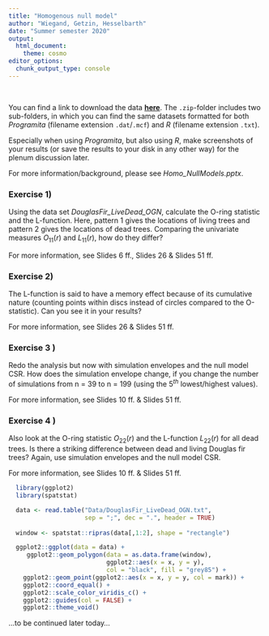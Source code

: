 ```yaml
---
title: "Homogenous null model"
author: "Wiegand, Getzin, Hesselbarth"
date: "Summer semester 2020"
output: 
  html_document:
    theme: cosmo
editor_options: 
  chunk_output_type: console
---
```


<br>

You can find a link to download the data [**here**](https://mhesselbarth.github.io/spatial_statistics_practicals/data.html). The `.zip`-folder includes two sub-folders, in which you can find the same datasets formatted for both _Programita_ (filename extension `.dat`/`.mcf`) and _R_ (filename extension `.txt`).

Especially when using _Programita_, but also using _R_, make screenshots of your results (or save the results to your disk in any other way) for the plenum discussion later.

For more information/background, please see _Homo_NullModels.pptx_.

### Exercise 1) 
Using the data set _DouglasFir_LiveDead_OGN_, calculate the O-ring statistic and the L-function. Here, pattern 1 gives the locations of living trees and pattern 2 gives the locations of dead trees. Comparing the univariate measures $O_{11}(r)$ and $L_{11}(r)$, how do they differ?

For more information, see Slides 6 ff., Slides 26 & Slides 51 ff.

### Exercise 2)
The L-function is said to have a memory effect because of its cumulative nature (counting points within discs instead of circles compared to the O-statistic). Can you see it in your results?

For more information, see Slides 26 & Slides 51 ff.

### Exercise 3 )
Redo the analysis but now with simulation envelopes and the null model CSR. How does the simulation envelope change, if you change the number of simulations from n = 39 to n = 199 (using the $5^{th}$ lowest/highest values).

For more information, see Slides 10 ff. & Slides 51 ff.

### Exercise 4 )
Also look at the O-ring statistic $O_{22}(r)$ and the L-function $L_{22}(r)$ for all dead trees. Is there a striking difference between dead and living Douglas fir trees? Again, use simulation envelopes and the null model CSR.

For more information, see Slides 10 ff. & Slides 51 ff.

```r
  library(ggplot2)
  library(spatstat)

  data <- read.table("Data/DouglasFir_LiveDead_OGN.txt", 
                     sep = ";", dec = ".", header = TRUE)
  
  window <- spatstat::ripras(data[,1:2], shape = "rectangle")

  ggplot2::ggplot(data = data) + 
     ggplot2::geom_polygon(data = as.data.frame(window),
                           ggplot2::aes(x = x, y = y),
                           col = "black", fill = "grey85") +
    ggplot2::geom_point(ggplot2::aes(x = x, y = y, col = mark)) + 
    ggplot2::coord_equal() + 
    ggplot2::scale_color_viridis_c() + 
    ggplot2::guides(col = FALSE) + 
    ggplot2::theme_void()
```

...to be continued later today...
